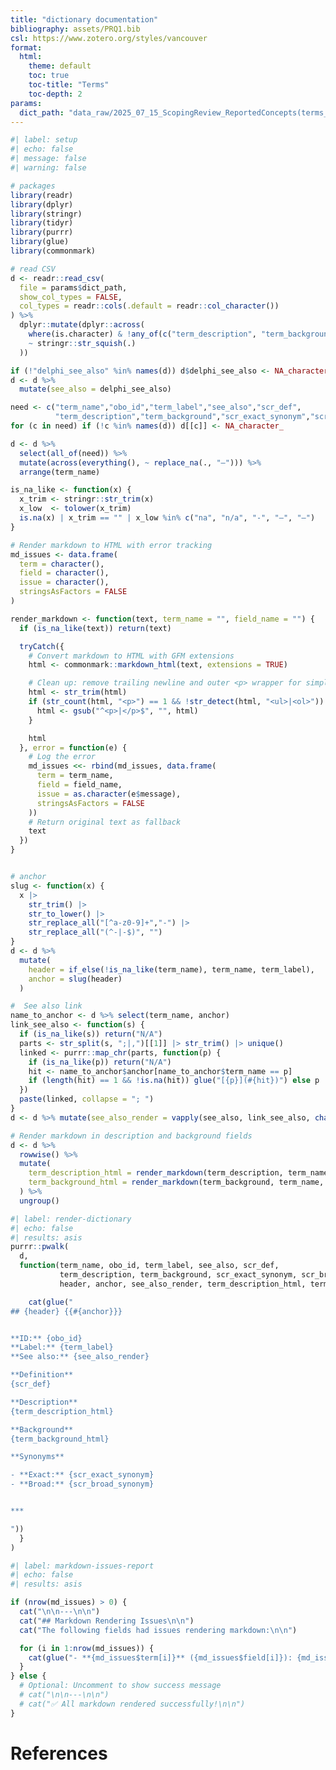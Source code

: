 ```yaml
---
title: "dictionary documentation"
bibliography: assets/PRQ1.bib
csl: https://www.zotero.org/styles/vancouver
format:
  html:
    theme: default
    toc: true
    toc-title: "Terms"
    toc-depth: 2
params:
  dict_path: "data_raw/2025_07_15_ScopingReview_ReportedConcepts(terms_main).csv"
---
```


```r
#| label: setup
#| echo: false
#| message: false
#| warning: false

# packages
library(readr)
library(dplyr)
library(stringr)
library(tidyr)
library(purrr)
library(glue)
library(commonmark)

# read CSV
d <- readr::read_csv(
  file = params$dict_path,
  show_col_types = FALSE,
  col_types = readr::cols(.default = readr::col_character())
) %>%
  dplyr::mutate(dplyr::across(
    where(is.character) & !any_of(c("term_description", "term_background")),
    ~ stringr::str_squish(.)
  ))

if (!"delphi_see_also" %in% names(d)) d$delphi_see_also <- NA_character_
d <- d %>%
  mutate(see_also = delphi_see_also)

need <- c("term_name","obo_id","term_label","see_also","scr_def",
          "term_description","term_background","scr_exact_synonym","scr_broad_synonym")
for (c in need) if (!c %in% names(d)) d[[c]] <- NA_character_

d <- d %>%
  select(all_of(need)) %>%
  mutate(across(everything(), ~ replace_na(., "–"))) %>%
  arrange(term_name)

is_na_like <- function(x) {
  x_trim <- stringr::str_trim(x)
  x_low  <- tolower(x_trim)
  is.na(x) | x_trim == "" | x_low %in% c("na", "n/a", "-", "–", "—")
}

# Render markdown to HTML with error tracking
md_issues <- data.frame(
  term = character(),
  field = character(),
  issue = character(),
  stringsAsFactors = FALSE
)

render_markdown <- function(text, term_name = "", field_name = "") {
  if (is_na_like(text)) return(text)

  tryCatch({
    # Convert markdown to HTML with GFM extensions
    html <- commonmark::markdown_html(text, extensions = TRUE)

    # Clean up: remove trailing newline and outer <p> wrapper for simple content
    html <- str_trim(html)
    if (str_count(html, "<p>") == 1 && !str_detect(html, "<ul>|<ol>")) {
      html <- gsub("^<p>|</p>$", "", html)
    }

    html
  }, error = function(e) {
    # Log the error
    md_issues <<- rbind(md_issues, data.frame(
      term = term_name,
      field = field_name,
      issue = as.character(e$message),
      stringsAsFactors = FALSE
    ))
    # Return original text as fallback
    text
  })
}


# anchor
slug <- function(x) {
  x |>
    str_trim() |>
    str_to_lower() |>
    str_replace_all("[^a-z0-9]+","-") |>
    str_replace_all("(^-|-$)", "")
}
d <- d %>%
  mutate(
    header = if_else(!is_na_like(term_name), term_name, term_label),
    anchor = slug(header)
  )

#  See also link
name_to_anchor <- d %>% select(term_name, anchor)
link_see_also <- function(s) {
  if (is_na_like(s)) return("N/A")
  parts <- str_split(s, ";|,")[[1]] |> str_trim() |> unique()
  linked <- purrr::map_chr(parts, function(p) {
    if (is_na_like(p)) return("N/A")
    hit <- name_to_anchor$anchor[name_to_anchor$term_name == p]
    if (length(hit) == 1 && !is.na(hit)) glue("[{p}](#{hit})") else p
  })
  paste(linked, collapse = "; ")
}
d <- d %>% mutate(see_also_render = vapply(see_also, link_see_also, character(1)))

# Render markdown in description and background fields
d <- d %>%
  rowwise() %>%
  mutate(
    term_description_html = render_markdown(term_description, term_name, "term_description"),
    term_background_html = render_markdown(term_background, term_name, "term_background")
  ) %>%
  ungroup()
```

```r
#| label: render-dictionary
#| echo: false
#| results: asis
purrr::pwalk(
  d,
  function(term_name, obo_id, term_label, see_also, scr_def,
           term_description, term_background, scr_exact_synonym, scr_broad_synonym,
           header, anchor, see_also_render, term_description_html, term_background_html) {

    cat(glue("
## {header} {{#{anchor}}}


**ID:** {obo_id}
**Label:** {term_label}
**See also:** {see_also_render}

**Definition**
{scr_def}

**Description**
{term_description_html}

**Background**
{term_background_html}

**Synonyms**

- **Exact:** {scr_exact_synonym}
- **Broad:** {scr_broad_synonym}


***

"))
  }
)
```

```r
#| label: markdown-issues-report
#| echo: false
#| results: asis

if (nrow(md_issues) > 0) {
  cat("\n\n---\n\n")
  cat("## Markdown Rendering Issues\n\n")
  cat("The following fields had issues rendering markdown:\n\n")

  for (i in 1:nrow(md_issues)) {
    cat(glue("- **{md_issues$term[i]}** ({md_issues$field[i]}): {md_issues$issue[i]}\n"))
  }
} else {
  # Optional: Uncomment to show success message
  # cat("\n\n---\n\n")
  # cat("✅ All markdown rendered successfully!\n\n")
}
```

# References

::: {#refs}
:::

